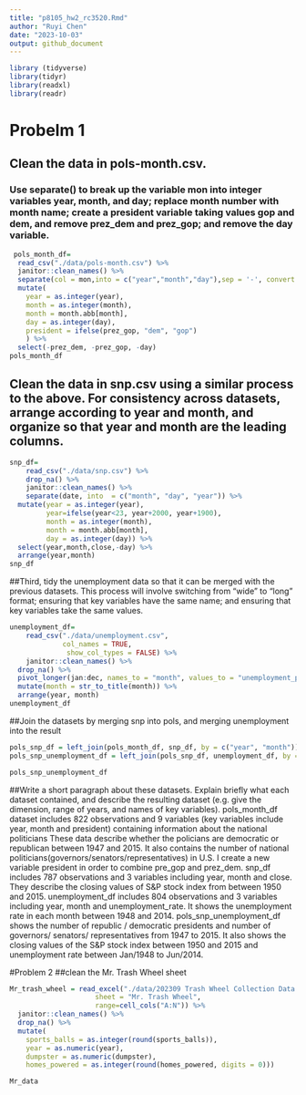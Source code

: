 ```yaml
---
title: "p8105_hw2_rc3520.Rmd"
author: "Ruyi Chen"
date: "2023-10-03"
output: github_document
---
```


```r
library (tidyverse)
library(tidyr)
library(readxl)
library(readr)
```


# Probelm 1
## Clean the data in pols-month.csv.
### Use separate() to break up the variable mon into integer variables year, month, and day; replace month number with month name; create a president variable taking values gop and dem, and remove prez_dem and prez_gop; and remove the day variable.
```r
 pols_month_df= 
  read_csv("./data/pols-month.csv") %>%
  janitor::clean_names() %>%
  separate(col = mon,into = c("year","month","day"),sep = '-', convert = TRUE) %>%
  mutate(
    year = as.integer(year), 
    month = as.integer(month), 
    month = month.abb[month],
    day = as.integer(day),
    president = ifelse(prez_gop, "dem", "gop")
    ) %>%
  select(-prez_dem, -prez_gop, -day)
pols_month_df
```

## Clean the data in snp.csv using a similar process to the above. For consistency across datasets, arrange according to year and month, and organize so that year and month are the leading columns.
```r
snp_df=
    read_csv("./data/snp.csv") %>%
    drop_na() %>%
    janitor::clean_names() %>%
    separate(date, into  = c("month", "day", "year")) %>%
  mutate(year = as.integer(year), 
         year=ifelse(year<23, year+2000, year+1900),
         month = as.integer(month), 
         month = month.abb[month],
         day = as.integer(day)) %>%
  select(year,month,close,-day) %>%
  arrange(year,month) 
snp_df

```
##Third, tidy the unemployment data so that it can be merged with the previous datasets. This process will involve switching from “wide” to “long” format; ensuring that key variables have the same name; and ensuring that key variables take the same values.
```r
unemployment_df=
    read_csv("./data/unemployment.csv",
             col_names = TRUE,
              show_col_types = FALSE) %>%
    janitor::clean_names() %>%
  drop_na() %>%
  pivot_longer(jan:dec, names_to = "month", values_to = "unemployment_percent") %>%
  mutate(month = str_to_title(month)) %>%
  arrange(year, month)
unemployment_df
```
##Join the datasets by merging snp into pols, and merging unemployment into the result
```r
pols_snp_df = left_join(pols_month_df, snp_df, by = c("year", "month"))
pols_snp_unemployment_df = left_join(pols_snp_df, unemployment_df, by = c("year", "month"))

pols_snp_unemployment_df

```
##Write a short paragraph about these datasets. Explain briefly what each dataset contained, and describe the resulting dataset (e.g. give the dimension, range of years, and names of key variables).
pols_month_df dataset includes 822 observations and 9 variables (key variables include year, month and president) containing information about the national politicians 
These data describe whether the policians are democratic or republican between 1947 and 2015. It also contains  the number of national politicians(governors/senators/representatives) in U.S. I create a new variable president in order to combine pre_gop and prez_dem.
snp_df includes 787 observations and 3 variables including year, month and close. They describe the closing values of S&P stock index from between 1950 and 2015.
unemployment_df includes 804 observations and 3 variables including year, month and unemployment_rate.  It shows the unemployment rate in each month between 1948 and 2014.
pols_snp_unemployment_df shows the number of republic / democratic presidents and number of governors/ senators/ representatives from 1947 to 2015. It also shows the closing values of the S&P stock index between 1950 and 2015 and unemployment rate between Jan/1948 to Jun/2014.

#Problem 2
##clean the Mr. Trash Wheel sheet
```r
Mr_trash_wheel = read_excel("./data/202309 Trash Wheel Collection Data.xlsx",
                     sheet = "Mr. Trash Wheel",
                     range=cell_cols("A:N")) %>%
  janitor::clean_names() %>%
  drop_na() %>%
  mutate(
    sports_balls = as.integer(round(sports_balls)), 
    year = as.numeric(year), 
    dumpster = as.numeric(dumpster), 
    homes_powered = as.integer(round(homes_powered, digits = 0))) 

Mr_data
```



